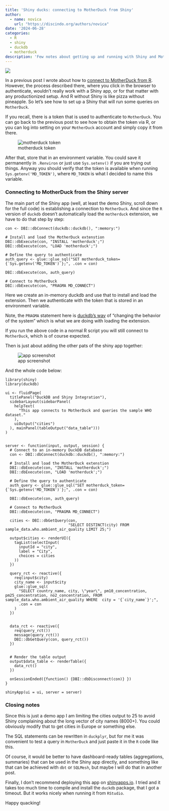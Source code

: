 ```yaml
---
title: 'Shiny ducks: connecting to MotherDuck from Shiny'
author: 
  - name: novica
    url: "https://discindo.org/authors/novica"
date: '2024-06-28'
categories:
  - R
  - shiny
  - duckdb
  - motherduck
description: 'Few notes about getting up and running with Shiny and Mother duck'
---
```


[![](https://ko-fi.com/img/githubbutton_sm.svg)](https://ko-fi.com/J3J8133RYV)

In a previous post I wrote about how to [connect to MotherDuck from R](post/joining-the-flock-from-r-working-with-data-on-motherduck/). However, 
the process described there, where you click in the browser to authenticate, 
wouldn't really work with a Shiny app, or for that matter with any productionized
setup. And R without Shiny is like pizza without pineapple. So let's see how to 
set up a Shiny that will run some queries on `MotherDuck`.

If you recall, there is a token that is used to authenticate to `MotherDuck`. You 
can go back to the previous post to see how to obtain the token via R, or you can 
log into setting on your `MotherDuck` account and simply copy it from there.

![motherduck token](images/Screenshot_20240627_135442.png)

After that, store that in an environment variable. You could save it permanently
in `.Renviron` or just use `Sys.setenv()` if you are trying out things. Anyway 
you should verify that the token is available when running `Sys.getenv('MD_TOKEN')`,
where `MD_TOKEN` is what I decided to name this variable.


### Connecting to MotherDuck from the Shiny server

The main part of the Shiny app (well, at least the demo Shiny, scroll down for 
the full code) is establishing a connection to `MotherDuck`. And since the `R` 
version of `duckdb` doesn't automatically load the `motherduck` extension, we 
have to do that step by step:

```
con <- DBI::dbConnect(duckdb::duckdb(), ":memory:")
  
# Install and load the MotherDuck extenstion
DBI::dbExecute(con, "INSTALL 'motherduck';")
DBI::dbExecute(con, "LOAD 'motherduck';")
  
# Define the query to authenticate
auth_query <- glue::glue_sql("SET motherduck_token= {`Sys.getenv('MD_TOKEN')`};", .con = con)
  
DBI::dbExecute(con, auth_query)
  
# Connect to MotherDuck
DBI::dbExecute(con, "PRAGMA MD_CONNECT")
```

Here we create an in-memory duckdb and use that to install and load the extension.
Then we authenticate with the token that is stored in an environment variable.

Note, the `PRAGMA` statement here is [duckdb's way](https://duckdb.org/docs/configuration/overview.html#configuration-reference) 
of "changing the behavior of the system" which is what we are doing with loading 
the extension.

If you run the above code in a normal R script you will still connect to 
`MotherDuck`, which is of course expected.

Then is just about adding the other pats of the shiny app together:

![app screenshot](images/Screenshot_20240628_180326.png)

And the whole code below:

```
library(shiny)
library(duckdb)

ui <- fluidPage(
  titlePanel("DuckDB and Shiny Integration"),
  sidebarLayout(sidebarPanel(
    helpText(
      "This app connects to MotherDuck and queries the sample WHO dataset."
    ),
    uiOutput("cities")
  ), mainPanel(tableOutput("data_table")))
)


server <- function(input, output, session) {
  # Connect to an in-memory DuckDB database
  con <- DBI::dbConnect(duckdb::duckdb(), ":memory:")
  
  # Install and load the MotherDuck extenstion
  DBI::dbExecute(con, "INSTALL 'motherduck';")
  DBI::dbExecute(con, "LOAD 'motherduck';")
  
  # Define the query to authenticate
  auth_query <- glue::glue_sql("SET motherduck_token= {`Sys.getenv('MD_TOKEN')`};", .con = con)
  
  DBI::dbExecute(con, auth_query)
  
  # Connect to MotherDuck
  DBI::dbExecute(con, "PRAGMA MD_CONNECT")
  
  cities <- DBI::dbGetQuery(con,
                            "SELECT DISTINCT(city) FROM sample_data.who.ambient_air_quality LIMIT 25;")
  
  output$cities <- renderUI({
    tagList(selectInput(
      inputId = "city",
      label = "City",
      choices = cities
    ))
  })
  
  query_rct <- reactive({
    req(input$city)
    city_name <- input$city
    glue::glue_sql(
      "SELECT country_name, city, \"year\", pm10_concentration, pm25_concentration, no2_concentration, FROM sample_data.who.ambient_air_quality WHERE  city = '{`city_name`}';",
      .con = con
    )
  })
  
  
  data_rct <- reactive({
    req(query_rct())
    message(query_rct())
    DBI::dbGetQuery(con, query_rct())
  })
  
  
  # Render the table output
  output$data_table <- renderTable({
    data_rct()
  })
  
  onSessionEnded({function() {DBI::dbDisconnect(con)} })  
}

shinyApp(ui = ui, server = server)
```

### Closing notes

Since this is just a demo app I am limiting the cities output to 25 to avoid Shiny
complaining about the long vector of city names (8000+). You could obviously modify
that to get cities in Europe or something else. 

The SQL statements can be rewritten in `duckplyr`, but for me it was convenient 
to test a query in `MotherDuck` and just paste it in the `R` code like this.

Of course, it would be better to have dashboard-ready tables (aggregations, summaries) 
that can be used in the Shiny app directly, and something like that can be achieved
with `dbt` or `SQLMesh`, but maybe I will do that in another post.

Finally, I don't recommend deploying this app on [shinyapps.io](https://shinyapps.io).
I tried and it takes too much time to compile and install the `duckdb` package, that I
got a timeout. But it works nicely when running it from `RStudio`.

Happy quacking!